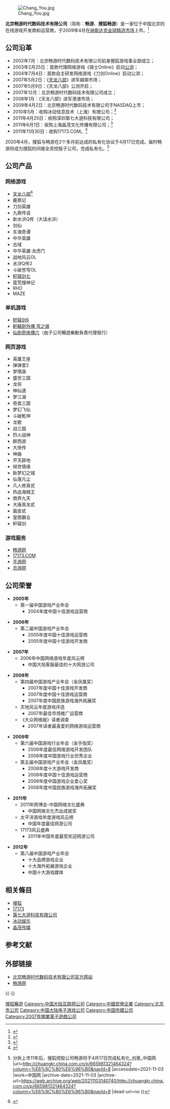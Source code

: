 {{Otheruses|subject=电子游戏公司|other=网名为changyou（畅游）的程序员开发的浏览器|MyIE}}
{{update|time=2020-04-30T06:05:13+00:00}}
{{trivia|time=2013-10-05T05:10:59+00:00}}
{{Infobox company
| name                = 北京畅游时代数码技术有限公司
| name_en             = {{lang|en|ChangYou.com Limited}}<ref name=sec>{{cite web|author=畅游|title=畅游财报|url=http://www.sec.gov/Archives/edgar/data/1458696/000119312513082082/d484064d20f.htm|publisher=[[美国证监会|美国证监会]]|accessdate=2013-06-04|archive-date=2013-12-22|archive-url=https://web.archive.org/web/20131222105235/http://www.sec.gov/Archives/edgar/data/1458696/000119312513082082/d484064d20f.htm|dead-url=no}}</ref> 
| logo                = Changyou logo.svg
| caption             = 畅游公司标志
| type                = [[上市公司|上市公司]]
| traded_as           = {{nasdaq|CYOU}} 
| fate                = 
| predecessor         = [[搜狐|搜狐]]游戏事业部
| successor           = 
| foundation          = {{Start date|2007|12|}}
| defunct             = <!-- {{End date|YYYY|MM|DD}} -->
| location            = {{CHN}}[[北京市|北京市]][[石景山区|石景山区]]<br />[[石景山路|石景山路]]29号京燕饭店东座
| locations           = 
| area_served         = [[中国大陆|中国大陆]]
| founder             = 
| chairman            = [[张朝阳|张朝阳]]
| president           = 陈德文
| MD                  = 
| GM                  = 
| CEO                 = 余楚媛&陈德文
| COO                 = 洪晓健
| CFO                 = 何捷
| CMO                 = 
| key_people          = 
| industry            = [[网络游戏|网络游戏]]、[[广告|广告]]、[[软件|软件]]
| products            = [[天龙八部_(网络游戏)|天龙八部]]、[[軒轅劍七_(大型多人線上角色扮演遊戲)|轩辕剑柒]]
| services            = [[17173.COM|17173.COM]]、[[畅游网|畅游网]]
| revenue             = {{profit}}6.234亿[[美元|美元]]（2012年）<ref name=changyou2012>{{cite web|author=沈光倩、易潇|title=图解：畅游2012财年净利创新高达2.936亿美元|url=http://game.people.com.cn/n/2013/0205/c48662-20436425.html|publisher=[[人民网|人民网]]|accessdate=2013-06-04|deadurl=yes|archiveurl=https://web.archive.org/web/20130511060800/http://game.people.com.cn/n/2013/0205/c48662-20436425.html|archivedate=2013-05-11}}</ref> 
| operating_income    = {{profit}}5.189亿美元（2012年）<ref name=changyou2012 /> 
| net_income          = {{profit}}2.936亿美元（2012年）<ref name=changyou2012 /> 
| aum                 = <!-- Only used with financial services companies -->
| assets              = 
| equity              = 
| owner               = 
| num_employees       = 
| parent              = [[搜狐|搜狐]]
| divisions           = [[17173|17173]]
| subsid              = [[第七大道科技有限公司|深圳第七大道科技有限公司]]<br />[[冰动娱乐|冰动信息技术（上海）有限公司]]<br />[[晶茂传媒|上海晶茂文化传播有限公司]]
| homepage            = {{URL|www.changyou.com}}
| zip_code            = 100043
| telephone_no        = +86.10.68613737
| slogan              = 永远追求卓越
| capital             = 
| market_value        = 
| P/E ratio           = 
| earnings per share  = 
| Net asset value     = 5.29美元（2012年）<ref>{{cite web|author=财华社|title=畅游发布2012Q4及全年财报|url=http://finance.qq.com/a/20130205/005612.htm|publisher=[[腾讯网|腾讯网]]|accessdate=2013-06-04|archive-date=2019-11-29|archive-url=https://web.archive.org/web/20191129121528/https://finance.qq.com/a/20130205/005612.htm|dead-url=no}}</ref> 
| accounting_period   = 
| major_shareholder   = 
| footnotes           = 
}}

[[File:Chang_You.jpg|thumb]]

'''北京畅游时代数码技术有限公司'''（简称：'''畅游'''、'''搜狐畅游'''）是一家位于中国北京的在线游戏开发商和运营商，于2009年4月在[[纳斯达克|纳斯达克全球精选市场]]上市。<ref>{{cite news |title=中关村：畅游纳斯达克上市奖200万元 |url=http://jjckb.xinhuanet.com/cjxw/2009-04/13/content_153354.htm |accessdate=2021-11-03 |work=新华网 |archive-date=2020-08-05 |archive-url=https://web.archive.org/web/20200805153016/http://jjckb.xinhuanet.com/cjxw/2009-04/13/content_153354.htm |dead-url=no }}</ref>

== 公司沿革 ==
* 2002年7月：北京畅游时代数码技术有限公司前身搜狐游戏事业部成立；
* 2003年2月25日：首款代理网络游戏《骑士Online》启动[[公测|公测]]；
* 2004年7月4日：首款自主研发网络游戏《刀剑Online》启动公测；
* 2007年5月2日：《[[天龙八部_(游戏)|天龙八部]]》进军越南市场；
* 2007年5月9日：《天龙八部》公测开启；
* 2007年12月：北京畅游时代数码技术有限公司成立；
* 2008年1月：《天龙八部》进军港澳市场；
* 2009年4月2日：北京畅游时代数码技术有限公司于NASDAQ上市；
* 2010年5月：收购冰动信息技术（上海）有限公司；<ref>{{cite web|author=腾讯游戏|title=解读畅游Q2财报 收购冰动充实产品线|url=http://games.qq.com/a/20100804/000063.htm|publisher=腾讯网|accessdate=2013-06-05|archive-date=2019-11-12|archive-url=https://web.archive.org/web/20191112141023/https://games.qq.com/a/20100804/000063.htm|dead-url=yes}}</ref> 
* 2011年4月25日：收购深圳第七大道科技有限公司；
* 2011年6月1日：收购上海晶茂文化传播有限公司；<ref>{{cite web|author=傅若岩|title=搜狐畅游全资收购上海晶茂 张朝阳娱乐化情结有了依托|url=http://www.ittime.com.cn/index.php?m=content&c=index&a=show&catid=6&id=1397|publisher=IT时代周刊|accessdate=2013-06-05|archive-date=2013-05-01|archive-url=https://web.archive.org/web/20130501041242/http://www.ittime.com.cn/index.php?m=content&c=index&a=show&catid=6&id=1397|dead-url=no}}</ref> 
* 2011年11月30日：收购17173.COM。<ref>{{cite news |title=畅游1.625亿美元收购17173网游门户全部资产 |url=https://tv.cctv.com/2011/11/30/VIDE1336936808248548.shtml |accessdate=2021-11-03 |work=CCTV |archive-date=2021-11-09 |archive-url=https://web.archive.org/web/20211109055950/https://tv.cctv.com/2011/11/30/VIDE1336936808248548.shtml |dead-url=no }}</ref>

2020年4月，搜狐与畅游在2个多月前达成的私有化协议于4月17日完成。届时畅游将成为搜狐的间接全资控股子公司，完成私有化。<ref>{{cite news |title=最前线 {{!}} 分拆上市11年后，搜狐控股公司畅游将于4月17日完成私有化_创氪_中国网 |url=http://chuangkr.china.com.cn/p/665981321464324?column=%E6%9C%80%E6%96%B0&navId=8 |accessdate=2021-11-03 |work=中国网 |archive-date=2021-11-03 |archive-url=https://web.archive.org/web/20211103140740/http://chuangkr.china.com.cn/p/665981321464324?column=%E6%9C%80%E6%96%B0&navId=8 |dead-url=no }}</ref>

== 公司产品 ==
=== 网络游戏 ===
{{For2|运营方为冰动娱乐的游戏|[[冰动娱乐|冰动娱乐]]}}
{{div col|cols=3}}
* [[天龙八部_(游戏)|天龙八部]]<ref>{{cite news |title=武侠手游抗鼎之作 《天龙八部移动版》首次曝光 |url=https://tech.huanqiu.com/article/9CaKrnJCliv |accessdate=2021-11-03 |work=环球网 |archive-date=2021-11-03 |archive-url=https://web.archive.org/web/20211103220244/https://tech.huanqiu.com/article/9CaKrnJCliv |dead-url=no }}</ref>
* 鹿鼎记
* 刀剑英雄
* 九鼎传说
* 新水浒Q传（大话水浒）
* 剑仙
* 东海奇谭
* 中华英雄
* 古域
* 中华英雄·龙虎门
* 战地风云OL
* 水浒Q传2
* 斗破苍穹OL
* [[軒轅劍七_(大型多人線上角色扮演遊戲)|轩辕剑七]]
* 蛮荒搜神记
* RHO
* MAZE
{{div col end}}

=== 单机游戏 ===
* [[軒轅劍陸_鳳凌長空千載雲|轩辕剑6]]
* [[軒轅劍外傳_穹之扉|軒轅劍外傳 穹之扉]]
* [[仙劍奇俠傳六|仙劍奇俠傳六]]（由子公司暢遊樂動負責代理發行）

=== 网页游戏 ===
{{div col|cols=4}}
* 英雄王座
* 弹弹堂2
* 梦隋唐
* 盛世三国
* 龙将
* 神仙道
* 梦江湖
* 吞食三国
* 梦幻飞仙
* 斗破乾坤
* 龙歌
* 战三国
* 烈火战神
* 醉西游
* 大侠传
* 神曲
* 开天辟地
* 倾世情缘
* 新梦幻之城
* 仙落凡尘
* 凡人修真贰
* 热血海贼王
* 商界九天
* 大唐真龙贰
* 画皮贰
* 皇图霸业
* 轩辕剑
{{div col end}}

=== 游戏服务 ===
{{div col|cols=4}}
* [[畅游网|畅游网]]
* [[17173.COM|17173.COM]]
* [[手游网|手游网]]
* [[页游网|页游网]]
{{div col end}}

== 公司荣誉 ==
* '''2005年'''
** 第一届中国游戏产业年会
*** 2004年度中国十佳游戏运营商

* '''2006年'''
** 第二届中国游戏产业年会
*** 2005年度中国十佳游戏运营商
*** 2005年度中国十佳游戏开发商

* '''2007年'''
** 2006年中国网络游戏年度风云榜
*** 中国大陆客服最佳的十大网游公司

* '''2008年'''
** 第四届中国游戏产业年会（金凤凰奖）
*** 2007年度中国十佳游戏开发商
*** 2007年度中国十佳游戏运营商
*** 2007年度中国民族游戏海外拓展奖
** 天地风云年度游戏评选
*** 2007年最佳市场推广运营商
** 《大众网络报》读者调查
*** 2007年读者最喜爱的网络游戏运营商

* '''2009年'''
** 第六届中国游戏行业年会（金手指奖）
*** 2008年度最佳网络游戏开发团队
*** 2008年度中国游戏行业优秀企业
** 第五届中国游戏产业年会（金凤凰奖）
*** 2008年度十大游戏开发商
*** 2008年度中国十佳游戏运营商
*** 2008年度中国游戏企业爱心奖
*** 2008年度中国民族游戏海外拓展奖

* '''2011年'''
** 2011年网博会-中国网络文化盛典
*** 中国网络文化杰出成就奖
** 太平洋游戏年度游戏风云榜
*** 中国年度最佳网游公司
** 17173风云盛典
*** 2011年中国年度最受欢迎网游公司

* '''2012年'''
** 第八届中国游戏产业年会
*** 十大品牌游戏企业
*** 十大海外拓展游戏企业
*** 中国十大游戏媒体

== 相关條目 ==
* [[搜狐|搜狐]]
* [[17173|17173]]
* [[第七大道科技有限公司|第七大道科技有限公司]]
* [[冰动娱乐|冰动娱乐]]
* [[晶茂传媒|晶茂传媒]]

== 参考文献 ==
{{Reflist}}

== 外部链接 ==
* [http://www.changyou.com/ 北京畅游时代数码技术有限公司官方网站] {{Wayback|url=http://www.changyou.com/ |date=20090428130204 }}{{zh-cn}}{{en}}
* [http://www.cyou.com/ 畅游网] {{Wayback|url=http://www.cyou.com/ |date=20130701075541 }}{{zh-cn}}

{{-}}
{{主要中国大陆电子游戏公司}}

[[Category:搜狐暢遊|]]
[[Category:中国大陆互联网公司|Category:中国大陆互联网公司]]
[[Category:中國民營企業|Category:中國民營企業]]
[[Category:北京市公司|Category:北京市公司]]
[[Category:中国大陆电子游戏公司|Category:中国大陆电子游戏公司]]
[[Category:中国传媒公司|Category:中国传媒公司]]
[[Category:2007年開業電子遊戲公司|Category:2007年開業電子遊戲公司]]